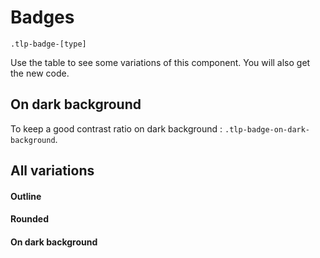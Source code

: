 
<Meta of={BadgeStories}/>

# Badges

<code>.tlp-badge-[type]</code>

<Canvas withToolbar={true} of={BadgeStories.Badge}></Canvas>

Use the table to see some variations of this component. You will also get the new code.
<Controls></Controls>

## On dark background

To keep a good contrast ratio on dark background : <code>.tlp-badge-on-dark-background</code>.

<Canvas withToolbar={true} of={BadgeStories.BadgeOnDarkBackground}></Canvas>

## All variations

<Canvas withToolbar={true} of={BadgeStories.AllVariations}></Canvas>

#### Outline

<Canvas withToolbar={true} of={BadgeStories.AllVariationsOutline}></Canvas>

#### Rounded

<Canvas withToolbar={true} of={BadgeStories.AllVariationsRounded}></Canvas>

#### On dark background

<Canvas withToolbar={true} of={BadgeStories.AllVariationsOnDarkBackground}></Canvas>
